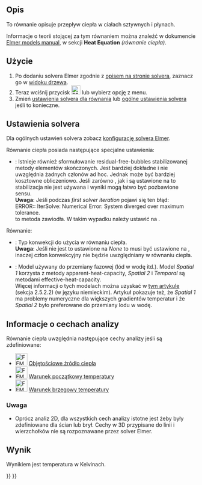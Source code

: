 <languages/>

{{Docnav
|[[FEM_EquationFlux/pl|Równanie strumienia]]
|[[FEM_SolverControl/pl|Kontrola pracy solvera]]
|[[FEM_Workbench/pl|MES]]
|IconL=FEM_EquationFlux.svg
|IconR=FEM_SolverControl.svg
|IconC=Workbench_FEM.svg
}}

{{GuiCommand/pl
|Name=FEM EquationHeat
|Name/pl=Równanie ciepła
|MenuLocation=Rozwiąż → Równanie ciepła
|Workbenches=[[FEM_Workbench/pl|MES]]
|Version=0.17
|SeeAlso=[[FEM_tutorial/pl|Poradnik MES]]
}}

<span id="Description"></span>
==Opis==

To równanie opisuje przepływ ciepła w ciałach sztywnych i płynach.

Informacje o teorii stojącej za tym równaniem można znaleźć w dokumencie [http://www.elmerfem.org/blog/documentation/ Elmer models manual], w sekcji '''Heat Equation''' ''(równanie ciepła)''.

<span id="Usage"></span>
==Użycie==

# Po dodaniu solvera Elmer zgodnie z [[FEM_SolverElmer/pl#Równania|opisem na stronie solvera]], zaznacz go w [[Tree_view/pl|widoku drzewa]].
# Teraz wciśnij przycisk [[Image:FEM_EquationHeat.svg|24px]] lub wybierz opcję {{MenuCommand|Rozwiąż → Równanie ciepła}} z menu.
# Zmień [[#Ustawienia_solvera|ustawienia solvera dla równania]] lub [[FEM_SolverElmer_SolverSettings/pl|ogólne ustawienia solvera]] jeśli to konieczne.

<span id="Solver_Settings"></span>
==Ustawienia solvera==

Dla ogólnych ustawień solvera zobacz [[FEM_SolverElmer_SolverSettings/pl|konfigurację solvera Elmer]].

Równanie ciepła posiada następujące specjalne ustawienia:
* {{PropertyData|Bubbles}}: Istnieje również sformułowanie residual-free-bubbles stabilizowanej metody elementów skończonych. Jest bardziej dokładne i nie uwzględnia żadnych członów ad hoc. Jednak może być bardziej kosztowne obliczeniowo. Jeśli zarówno {{PropertyData|Bubbles}}, jak i {{PropertyData|[[FEM_SolverElmer_SolverSettings/pl#Baza|Stabilize]]}} są ustawione na {{false/pl}} to stabilizacja nie jest używana i wyniki mogą łatwo być pozbawione sensu.</br>'''Uwaga''': Jeśli podczas ''first solver iteration'' pojawi się ten błąd:</br> ERROR:: IterSolve: Numerical Error: System diverged over maximum tolerance.</br> to metoda {{PropertyData|Bubbles}} zawiodła. W takim wypadku należy ustawić {{PropertyData|[[FEM_SolverElmer_SolverSettings/pl#Baza|Stabilize]]}} na {{true/pl}}.

Równanie:
* {{PropertyData|Convection}}: Typ konwekcji do użycia w równaniu ciepła.</br>'''Uwaga''': Jeśli nie jest to ustawione na ''None'' to {{PropertyData|[[FEM_SolverElmer_SolverSettings/pl#Baza|Stabilize]]}} musi być ustawione na {{true/pl}}, inaczej człon konwekcyjny nie będzie uwzględniany w równaniu ciepła.
* {{PropertyData|Phase Change Model}}: Model używany do przemiany fazowej (lód w wodę itd.). Model '' Spatial 1'' korzysta z metody apparent-heat-capacity, ''Spatial 2'' i ''Temporal'' są metodami effective-heat-capacity.</br>Więcej informacji o tych modelach można uzyskać w [https://blog.rwth-aachen.de/gfd/files/2017/07/BT_2013_Schueller_elmer_icemole.pdf tym artykule] (sekcja 2.5.2.2) (w języku niemieckim). Artykuł pokazuje też, że ''Spatial 1'' ma problemy numeryczne dla większych gradientów temperatur i że ''Spatial 2'' było preferowane do przemiany lodu w wodę.

<span id="Analysis_Feature_Information"></span>
==Informacje o cechach analizy==

Równanie ciepła uwzględnia następujące cechy analizy jeśli są zdefiniowane:

* [[Image:FEM_ConstraintBodyHeatSource.svg|32px]] [[FEM_ConstraintBodyHeatSource/pl|Objętościowe źródło ciepła]]
* [[Image:FEM_ConstraintInitialTemperature.svg|32px]] [[FEM_ConstraintInitialTemperature/pl|Warunek początkowy temperatury]]
* [[Image:FEM_ConstraintTemperature.svg|32px]] [[FEM_ConstraintTemperature/pl|Warunek brzegowy temperatury]]

<span id="Note"></span>
===Uwaga===

* Oprócz analiz 2D, dla wszystkich cech analizy istotne jest żeby były zdefiniowane dla ścian lub brył. Cechy w 3D przypisane do linii i wierzchołków nie są rozpoznawane przez solver Elmer.

<span id="Result"></span>
==Wynik==

Wynikiem jest temperatura w Kelvinach.


{{Docnav
|[[FEM_EquationFlux/pl|Równanie strumienia]]
|[[FEM_SolverControl/pl|Kontrola pracy solvera]]
|[[FEM_Workbench/pl|MES]]
|IconL=FEM_EquationFlux.svg
|IconR=FEM_SolverControl.svg
|IconC=Workbench_FEM.svg
}}

{{FEM Tools navi{{#translation:}}}}
{{Userdocnavi{{#translation:}}}}
{{clear}}